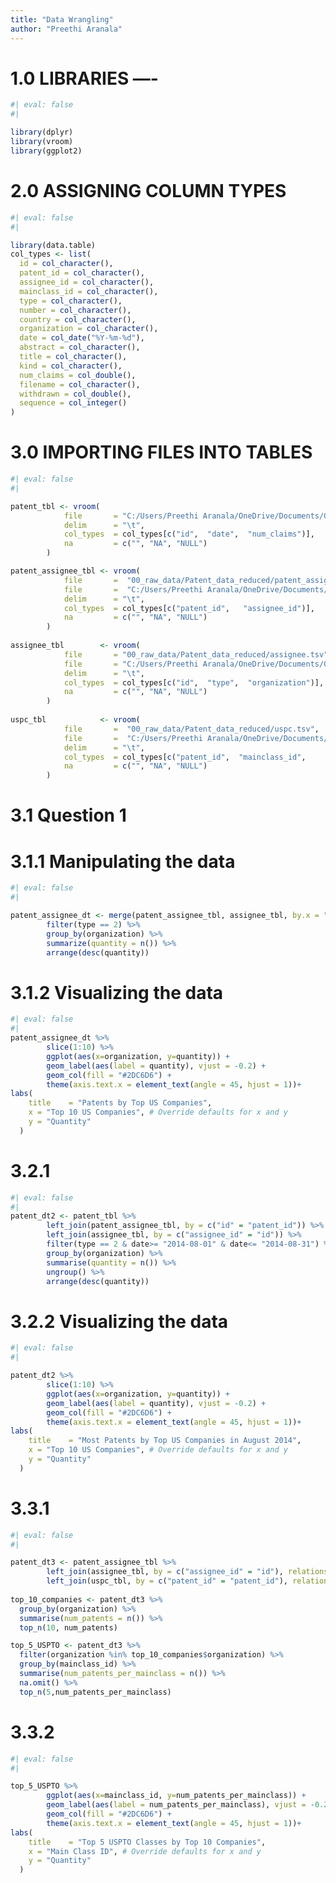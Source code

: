 ```yaml
---
title: "Data Wrangling"
author: "Preethi Aranala"
---
```

# 1.0 LIBRARIES ----

```r
#| eval: false
#| 

library(dplyr)
library(vroom)
library(ggplot2)
```

# 2.0 ASSIGNING COLUMN TYPES
```r
#| eval: false
#| 

library(data.table)
col_types <- list(
  id = col_character(),
  patent_id = col_character(),
  assignee_id = col_character(),
  mainclass_id = col_character(),
  type = col_character(),
  number = col_character(),
  country = col_character(),
  organization = col_character(),
  date = col_date("%Y-%m-%d"),
  abstract = col_character(),
  title = col_character(),
  kind = col_character(),
  num_claims = col_double(),
  filename = col_character(),
  withdrawn = col_double(),
  sequence = col_integer()
)

```
# 3.0 IMPORTING FILES INTO TABLES
```r
#| eval: false
#| 

patent_tbl <- vroom(
            file       = "C:/Users/Preethi Aranala/OneDrive/Documents/GitHub/ss23-bdsb-PreethiAranala/content/Patent_data_reduced/Patent_data_reduced/patent.tsv", 
            delim      = "\t", 
            col_types  = col_types[c("id",  "date",  "num_claims")],
            na         = c("", "NA", "NULL")
        )

patent_assignee_tbl <- vroom(
            file       =  "00_raw_data/Patent_data_reduced/patent_assignee.tsv", 
            file       =  "C:/Users/Preethi Aranala/OneDrive/Documents/GitHub/ss23-bdsb-PreethiAranala/content/Patent_data_reduced/Patent_data_reduced/patent_assignee.tsv", 
            delim      = "\t", 
            col_types  = col_types[c("patent_id",   "assignee_id")],
            na         = c("", "NA", "NULL")
        )
        
assignee_tbl        <- vroom(
            file       = "00_raw_data/Patent_data_reduced/assignee.tsv", 
            file       = "C:/Users/Preethi Aranala/OneDrive/Documents/GitHub/ss23-bdsb-PreethiAranala/content/Patent_data_reduced/Patent_data_reduced/assignee.tsv", 
            delim      = "\t", 
            col_types  = col_types[c("id",  "type",  "organization")],
            na         = c("", "NA", "NULL")
        )
        
uspc_tbl            <- vroom(
            file       =  "00_raw_data/Patent_data_reduced/uspc.tsv", 
            file       =  "C:/Users/Preethi Aranala/OneDrive/Documents/GitHub/ss23-bdsb-PreethiAranala/content/Patent_data_reduced/Patent_data_reduced/uspc.tsv", 
            delim      = "\t", 
            col_types  = col_types[c("patent_id",  "mainclass_id",                                              "sequence")],
            na         = c("", "NA", "NULL")
        )
```

# 3.1 Question 1
# 3.1.1 Manipulating the data        
```r
#| eval: false
#| 

patent_assignee_dt <- merge(patent_assignee_tbl, assignee_tbl, by.x = "assignee_id", by.y = "id", all.x = T) %>%
        filter(type == 2) %>% 
        group_by(organization) %>%
        summarize(quantity = n()) %>%
        arrange(desc(quantity))
```

# 3.1.2 Visualizing the data       
```r
#| eval: false
#| 
patent_assignee_dt %>%
        slice(1:10) %>%
        ggplot(aes(x=organization, y=quantity)) +
        geom_label(aes(label = quantity), vjust = -0.2) + 
        geom_col(fill = "#2DC6D6") + 
        theme(axis.text.x = element_text(angle = 45, hjust = 1))+ 
labs(
    title    = "Patents by Top US Companies",
    x = "Top 10 US Companies", # Override defaults for x and y
    y = "Quantity"
  )
``` 
# 3.2.1
```r
#| eval: false
#| 
patent_dt2 <- patent_tbl %>%
        left_join(patent_assignee_tbl, by = c("id" = "patent_id")) %>%
        left_join(assignee_tbl, by = c("assignee_id" = "id")) %>%
        filter(type == 2 & date>= "2014-08-01" & date<= "2014-08-31") %>% 
        group_by(organization) %>%
        summarise(quantity = n()) %>%
        ungroup() %>%
        arrange(desc(quantity))
```        
# 3.2.2 Visualizing the data       
```r
#| eval: false
#| 

patent_dt2 %>%
        slice(1:10) %>%
        ggplot(aes(x=organization, y=quantity)) +
        geom_label(aes(label = quantity), vjust = -0.2) + 
        geom_col(fill = "#2DC6D6") + 
        theme(axis.text.x = element_text(angle = 45, hjust = 1))+ 
labs(
    title    = "Most Patents by Top US Companies in August 2014",
    x = "Top 10 US Companies", # Override defaults for x and y
    y = "Quantity"
  )
```
# 3.3.1
```r
#| eval: false
#| 

patent_dt3 <- patent_assignee_tbl %>%
        left_join(assignee_tbl, by = c("assignee_id" = "id"), relationship = "many-to-many") %>%
        left_join(uspc_tbl, by = c("patent_id" = "patent_id"), relationship = "many-to-many")
        
top_10_companies <- patent_dt3 %>%
  group_by(organization) %>%
  summarise(num_patents = n()) %>%
  top_n(10, num_patents)

top_5_USPTO <- patent_dt3 %>%
  filter(organization %in% top_10_companies$organization) %>%
  group_by(mainclass_id) %>%
  summarise(num_patents_per_mainclass = n()) %>%
  na.omit() %>%
  top_n(5,num_patents_per_mainclass)
```
# 3.3.2
```r
#| eval: false
#| 

top_5_USPTO %>%
        ggplot(aes(x=mainclass_id, y=num_patents_per_mainclass)) +
        geom_label(aes(label = num_patents_per_mainclass), vjust = -0.2) + 
        geom_col(fill = "#2DC6D6") + 
        theme(axis.text.x = element_text(angle = 45, hjust = 1))+ 
labs(
    title    = "Top 5 USPTO Classes by Top 10 Companies",
    x = "Main Class ID", # Override defaults for x and y
    y = "Quantity"
  )

```



